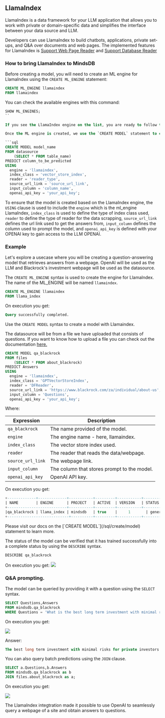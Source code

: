 ## LlamaIndex

LlamaIndex is a data framework for your LLM application that allows you to work with private or domain-specific data and simplifies the interface between your data source and LLM.

Developers can use LlamaIndex to build chatbots, applications, private set-ups, and Q&A over documents and web pages. The implemented features for LlamaIndex is [Support Web Page Reader](https://gpt-index.readthedocs.io/en/latest/examples/data_connectors/WebPageDemo.html) and [Support Database Reader](https://gpt-index.readthedocs.io/en/latest/examples/data_connectors/DatabaseReaderDemo.html)

### How to bring LlamaIndex to MindsDB

Before creating a model, you will need to create an ML engine for LlamaIndex using the `CREATE ML_ENGINE` statement:

```sql
CREATE ML_ENGINE llamaindex
FROM llamaindex
```

You can check the available engines with this command:

```sql
SHOW ML_ENGINES;
``

If you see the LlamaIndex engine on the list, you are ready to follow the tutorials.

Once the ML engine is created, we use the `CREATE MODEL` statement to create the LlamaIndex model in MindsDB.

```sql
CREATE MODEL model_name
FROM datasource
    (SELECT * FROM table_name)
PREDICT column_to_be_predicted
USING 
  engine = 'llamaindex', 
  index_class = 'vector_store_index',
  reader = 'reader_type',
  source_url_link = 'source_url_link',
  input_column = 'column_name',
  openai_api_key = 'your_api_key';
  ```

To ensure that the model is created based on the LlamaIndex engine, the `USING` clause is used to include the `engine` which is the ml_engine LlamaIndex, `index_class` is used to define the type of index class used, `reader` to define the type of reader for the data scrapping, `source_url_link` defines the url link used to get the answers from, `input_column` defines the column used to prompt the model, and `openai_api_key` is defined with your OPENAI key to gain access to the LLM OPENAI.

### Example

Let's explore a usecase where you will be creating a question-answering model that retrieves answers from a webpage. OpenAI will be used as the LLM and Blackrock's investment webpage will be used as the datasource.

The `CREATE ML_ENGINE` syntax is used to create the engine for LlamaIndex. The name of the ML_ENGINE will be named `llamaindex`.

```sql
CREATE ML_ENGINE llamaindex
FROM llama_index
```

On execution you get:
```sql
Query successfully completed.
```

Use the `CREATE MODEL` syntax to create a model with Llamaindex.

The datasource will be from a file we have uploaded that consists of questions. If you want to know how to upload a file you can check out the documentation [here.](https://docs.mindsdb.com/sql/create/file)

```sql
CREATE MODEL qa_blackrock
FROM files
    (SELECT * FROM about_blackrock)
PREDICT Answers
USING 
  engine = 'llamaindex', 
  index_class = 'GPTVectorStoreIndex',
  reader = 'DFReader',
  source_url_link = 'https://www.blackrock.com/za/individual/about-us',
  input_column = 'Questions',
  openai_api_key = 'your_api_key';
  ```

Where:

| Expression                             | Description                                |
|----------------------------------------|--------------------------------------------| 
| `qa_blackrock`                         | The name provided of the model.            |
| `engine`                               | The engine name - here, llamaindex.        |
| `index_class`                          | The vector store index used.               |
| `reader`                               |The reader that reads the data/webpage.     |
| `source_url_link`                      | The webpage link.                          |
| `input_column`                         | The column that stores prompt to the model.|
| `openai_api_key`                       | OpenAI API key.                            |


On execution you get:

```sql
+-------------+-------------+-----------+---------+-----------+------------+-----------+-----------+---------------+-----------------+---------+------------------------------+------------------------------------------------------------------------------------------------------------------------------------------------------------------------------------------------------------------------------------+------+
| NAME        | ENGINE      | PROJECT   | ACTIVE  | VERSION   | STATUS     | ACCURACY  | PREDICT   | UPDATE_STATUS | MINDSDB_VERSION | ERROR   | SELECT_DATA_QUERY            | TRAINING_OPTIONS                                                                                                                                                                                                                   | TAG  |
+---------------------------+-----------+---------+-----------+------------+-----------+-----------+---------------+-----------------+---------+------------------------------+------------------------------------------------------------------------------------------------------------------------------------------------------------------------------------------------------------------------------------+------+
|qa_blackrock | llama_index | mindsdb   | true    | 	1       | generating | NULL      | Answers   | up_to_date    | 23.9.1.1        | NULL    | SELECT * FROM about_blackrock| {'target': 'Answers', 'using': {'index_class': 'GPTVectorStoreIndex', 'reader': 'DFReader', 'source_url_link': 'https://www.blackrock.com/za/individual/about-us', 'input_column': 'Questions', 'openai_api_key': 'your_api_key'}} | NULL |
+----------------------------+----------+---------+-----------+------------+-----------+-----------+---------------+-----------------+---------+------------------------------+------------------------------------------------------------------------------------------------------------------------------------------------------------------------------------------------------------------------------------+------+
```

<Tip>
Please visit our docs on the [`CREATE MODEL`](/sql/create/model) statement to learn more.
</Tip>

The status of the model can be verified that it has trained successfully into a complete status by using the `DESCRIBE` syntax.

```sql
DESCRIBE qa_blackrock
```

On execution you get:
<img src="/assets/tutorials/llamaindex/3.describe.png" />

### Q&A prompting.

The model can be queried by providing it with a question using the `SELECT` syntax.

```sql
SELECT Questions,Answers
FROM mindsdb.qa_blackrock
WHERE Questions = 'What is the best long term investment with minimal risks for private investors';
```

On execution you get:

<img src="/assets/tutorials/llamaindex/4.select_model.png" />

Answer:
```sql
The best long term investment with minimal risks for private investors is a diversified portfolio of low-cost index funds. These funds typically track a broad market index, such as the S&P 500, and provide exposure to a wide variety of publicly traded companies with minimal risk. Blackrock is one of the largest asset management companies in the world, and offers a range of index funds, exchange-traded funds, and other investment products for private investors.
```

You can also query batch predictions using the `JOIN` clause.

```sql
SELECT a.Questions,b.Answers
FROM mindsdb.qa_blackrock as b
JOIN files.about_blackrock as a;
```

On execution you get:

<img src="/assets/tutorials/llamaindex/5.batch.png" />

The LlamaIndex integtration made it possible to use OpenAI to seamlessly query a webpage of a site and obtain answers to questions.